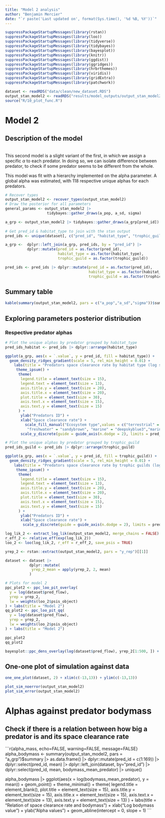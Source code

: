```yaml
---
title: "Model 2 analysis"
author: "Benjamin Mercier"
date: "`r paste('Last updated on', format(Sys.time(), '%d %B, %Y'))`"
---
```


<!-- Load nedeed libraries -->
```r
suppressPackageStartupMessages(library(rstan))
suppressPackageStartupMessages(library(loo))
suppressPackageStartupMessages(library(tidyverse))
suppressPackageStartupMessages(library(tidybayes))
suppressPackageStartupMessages(library(bayesplot))
suppressPackageStartupMessages(library(knitr))
suppressPackageStartupMessages(library(ggdist))
suppressPackageStartupMessages(library(ggridges))
suppressPackageStartupMessages(library(hrbrthemes))
suppressPackageStartupMessages(library(viridis))
suppressPackageStartupMessages(library(gridExtra))
suppressPackageStartupMessages(library(patchwork))
```
<!-- Load the data --> 
```r
dataset <- readRDS("data/clean/new_dataset.RDS")
output_stan_model2 <- readRDS("results/model_outputs/output_stan_model2.RDS")
source("R/10_plot_func.R")
```

# Model 2
## Description of the model
<br>
This second model is a slight variant of the first, in which we assign a specific $\alpha$ to each predator. In doing so, we can isolate difference between predator, to check if some predator seems to be different from the whole.
<!-- Model equation -->
\begin{align}
F_{ij}^{real} &= \alpha_{j} * B_i * \frac{B_j}{M_j}
\end{align}

This model was fit with a hierarchy implemented on the alpha parameter. A global alpha was estimated, with 118 respective unique alphas for each predators.

```r
# Recover types
output_stan_model2 <- recover_types(output_stan_model2)
# Draw the posterior for all parameters
general_params <- output_stan_model2 |>
                   tidybayes::gather_draws(a_pop, a_sd, sigma)

a_grp <- output_stan_model2 |> tidybayes::gather_draws(a_grp[pred_id])
           
# Get pred_id & habitat_type to join with the stan output
pred_ids <- unique(dataset[, c("pred_id", "habitat_type", "trophic_guild")])

a_grp <-  dplyr::left_join(a_grp, pred_ids, by = "pred_id") |>
          dplyr::mutate(pred_id = as.factor(pred_id),
                        habitat_type = as.factor(habitat_type),
                        trophic_guild = as.factor(trophic_guild))

pred_ids <- pred_ids |> dplyr::mutate(pred_id = as.factor(pred_id),
                                      habitat_type = as.factor(habitat_type),
                                      trophic_guild = as.factor(trophic_guild))
```

## Summary table
```r
kable(summary(output_stan_model2, pars = c("a_pop","a_sd","sigma"))$summary, caption = "Summary table model 2")
```

## Exploring parameters posterior distribution
### Respective predator alphas
```r
# Plot the unique alphas by predator grouped by habitat_type
pred_ids_habitat <- pred_ids |> dplyr::arrange(habitat_type)

ggplot(a_grp, aes(x = `.value`, y = pred_id, fill = habitat_type)) +
  geom_density_ridges_gradient(scale = 5, rel_min_height = 0.01) +
    labs(title = "Predators space clearance rate by habitat type (log scale)") +
     theme_ipsum() +
      theme(
       legend.title = element_text(size = 15),
       legend.text = element_text(size = 13),
       axis.title.y = element_text(size = 20),
       axis.title.x = element_text(size = 20),
       plot.title = element_text(size = 30),
       axis.text.x = element_text(size = 15),
       axis.text.y = element_text(size = 15)
      ) +
       ylab("Predators ID") +
       xlab("Space clearance rate") +
         scale_fill_manual("Ecosystem type",values = c("terrestrial" = "olivedrab",
          "freshwater" = "sandybrown", "marine" = "deepskyblue3","marine_freshwater" = "slateblue4")) +
       scale_y_discrete(guide = guide_axis(n.dodge = 2), limits = pred_ids_habitat$pred_id)

# Plot the unique alphas by predator grouped by trophic_guild
pred_ids_guild <- pred_ids |> dplyr::arrange(trophic_guild)

ggplot(a_grp, aes(x = `.value`, y = pred_id, fill = trophic_guild)) +
  geom_density_ridges_gradient(scale = 5, rel_min_height = 0.01) +
    labs(title = "Predators space clearance rate by trophic guilds (log scale)") +
     theme_ipsum() +
      theme(
       legend.title = element_text(size = 15),
       legend.text = element_text(size = 13),
       axis.title.y = element_text(size = 20),
       axis.title.x = element_text(size = 20),
       plot.title = element_text(size = 30),
       axis.text.x = element_text(size = 15),
       axis.text.y = element_text(size = 15)
      ) +
       ylab("Predators ID") +
       xlab("Space clearance rate") +
        scale_y_discrete(guide = guide_axis(n.dodge = 2), limits = pred_ids_guild$pred_id)
```

```r
log_lik_2 <- extract_log_lik(output_stan_model2, merge_chains = FALSE)
r_eff_2 <- relative_eff(exp(log_lik_2))
loo_2 <- loo(log_lik_2, r_eff = r_eff_2, save_psis = TRUE)
```

```r
yrep_2 <- rstan::extract(output_stan_model2, pars = "y_rep")[[1]]

dataset <- dataset |>
           dplyr::mutate(
            yrep_2_mean = apply(yrep_2, 2, mean)
           )
```

```r
# Plots for model 2
ppc_plot2 <- ppc_loo_pit_overlay(
  y = log(dataset$pred_flow),
  yrep = yrep_2,
  lw = weights(loo_2$psis_object)
) + labs(title = "Model 2")
qq_plot2 <- ppc_loo_pit_qq(
  y = log(dataset$pred_flow),
  yrep = yrep_2,
  lw = weights(loo_2$psis_object)
) + labs(title = "Model 2")
```

```r
ppc_plot2
qq_plot2
```

```r
bayesplot::ppc_dens_overlay(log(dataset$pred_flow), yrep_2[1:500, ]) + labs(title = "Model 2")
```


## One-one plot of simulation against data
```r
one_one_plot(dataset, 2) + xlim(c(-13,13)) + ylim(c(-13,13))
```

```r
plot_sim_noerror(output_stan_model2)
plot_sim_error(output_stan_model2)
```

# Alphas against predator bodymass
## Check if there is a relation between how big a predator is and its space clearance rate
```r{alpha_mass, echo=FALSE, warning=FALSE, message=FALSE}
alpha_bodymass <- summary(output_stan_model2, pars = "a_grp")$summary |>
                    as.data.frame() |>
                    dplyr::mutate(pred_id = c(1:169)) |>
                    dplyr::select(pred_id, mean) |>
                    dplyr::left_join(dataset, by="pred_id") |>
                    dplyr::select(pred_id, mean, bodymass_mean_predator) |>
                    unique()

alpha_bodymass |>
ggplot(aes(x = log(bodymass_mean_predator), y = mean)) +
        geom_point() +
        theme_minimal() +
        theme(
         legend.title = element_blank(),
         plot.title = element_text(size = 15),
         axis.title.y = element_text(size = 15),
         axis.title.x = element_text(size = 15),
         axis.text.x = element_text(size = 13),
         axis.text.y = element_text(size = 13)
        ) +
        labs(title = "Relation of space clearance rate and bodymass") +
        xlab("Log bodymass value") +
        ylab("Alpha values") +
        geom_abline(intercept = 0, slope = 1)
```